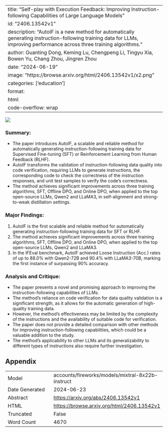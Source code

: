 
---
title: "Self-play with Execution Feedback: Improving Instruction-following Capabilities of Large Language Models"
id: "2406.13542v1"
description: "AutoIF is a new method for automatically generating instruction-following training data for LLMs, improving performance across three training algorithms."
author: Guanting Dong, Keming Lu, Chengpeng Li, Tingyu Xia, Bowen Yu, Chang Zhou, Jingren Zhou
date: "2024-06-19"
image: "https://browse.arxiv.org/html/2406.13542v1/x2.png"
categories: ['education']
format:
  html:
    code-overflow: wrap
---

![](https://browse.arxiv.org/html/2406.13542v1/x2.png)

### Summary:
- The paper introduces AutoIF, a scalable and reliable method for automatically generating instruction-following training data for Supervised Fine-tuning (SFT) or Reinforcement Learning from Human Feedback (RLHF).
- AutoIF transforms the validation of instruction-following data quality into code verification, requiring LLMs to generate instructions, the corresponding code to check the correctness of the instruction responses, and unit test samples to verify the code’s correctness.
- The method achieves significant improvements across three training algorithms, SFT, Offline DPO, and Online DPO, when applied to the top open-source LLMs, Qwen2 and LLaMA3, in self-alignment and strong-to-weak distillation settings.

### Major Findings:
1. AutoIF is the first scalable and reliable method for automatically generating instruction-following training data for SFT or RLHF.
2. The method achieves significant improvements across three training algorithms, SFT, Offline DPO, and Online DPO, when applied to the top open-source LLMs, Qwen2 and LLaMA3.
3. In the IFEval benchmark, AutoIF achieved Loose Instruction (Acc.) rates of up to 88.0% with Qwen2-72B and 90.4% with LLaMA3-70B, marking the first instance of surpassing 90% accuracy.

### Analysis and Critique:
- The paper presents a novel and promising approach to improving the instruction-following capabilities of LLMs.
- The method's reliance on code verification for data quality validation is a significant strength, as it allows for the automatic generation of high-quality training data.
- However, the method's effectiveness may be limited by the complexity of the instructions and the availability of suitable code for verification.
- The paper does not provide a detailed comparison with other methods for improving instruction-following capabilities, which could be a valuable addition to the study.
- The method's applicability to other LLMs and its generalizability to different types of instructions also require further investigation.

## Appendix

|          |          |
|----------|----------|
| Model     | accounts/fireworks/models/mixtral-8x22b-instruct       |
| Date Generated     | 2024-06-23       |
| Abstract | [https://arxiv.org/abs/2406.13542v1](https://arxiv.org/abs/2406.13542v1)        |
| HTML     | [https://browse.arxiv.org/html/2406.13542v1](https://browse.arxiv.org/html/2406.13542v1)       |
| Truncated       | False       |
| Word Count       | 4670       |